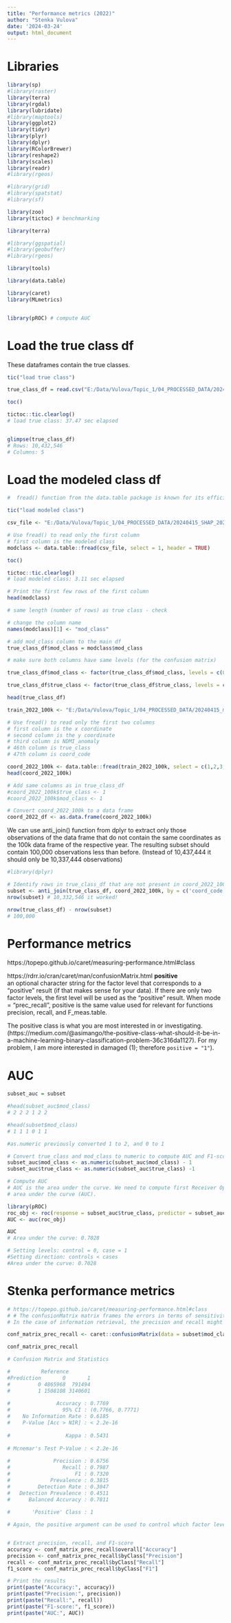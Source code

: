 ```yaml
---
title: "Performance metrics (2022)"
author: "Stenka Vulova"
date: '2024-03-24'
output: html_document
---
```


# Libraries 

```r

library(sp)
#library(raster)
library(terra)
library(rgdal)
library(lubridate)
#library(maptools)
library(ggplot2)
library(tidyr)
library(plyr)
library(dplyr)
library(RColorBrewer)
library(reshape2)
library(scales)
library(readr)
#library(rgeos)

#library(grid)
#library(spatstat)
#library(sf)

library(zoo)
library(tictoc) # benchmarking

library(terra)

#library(ggspatial)
#library(geobuffer)
#library(rgeos)

library(tools)

library(data.table)

library(caret)
library(MLmetrics)


library(pROC) # compute AUC 

```

# Load the true class df 

These dataframes contain the true classes.

```r

tic("load true class")

true_class_df = read.csv("E:/Data/Vulova/Topic_1/04_PROCESSED_DATA/20240415_dfs_true_class/true_class_2022.csv")

toc()

tictoc::tic.clearlog()
# load true class: 37.47 sec elapsed


glimpse(true_class_df)
# Rows: 10,432,546
# Columns: 5

```

# Load the modeled class df 

```r

#  fread() function from the data.table package is known for its efficiency in reading large datasets. 

tic("load modeled class")

csv_file <- "E:/Data/Vulova/Topic_1/04_PROCESSED_DATA/20240415_SHAP_2022_new/X_all_2022_SHAP.csv"

# Use fread() to read only the first column
# first column is the modeled class
modclass <- data.table::fread(csv_file, select = 1, header = TRUE)

toc()

tictoc::tic.clearlog()
# load modeled class: 3.11 sec elapsed

# Print the first few rows of the first column
head(modclass)

# same length (number of rows) as true class - check

# change the column name
names(modclass)[1] <- "mod_class"

# add mod_class column to the main df
true_class_df$mod_class = modclass$mod_class

# make sure both columns have same levels (for the confusion matrix)

true_class_df$mod_class <- factor(true_class_df$mod_class, levels = c(0, 1))

true_class_df$true_class <- factor(true_class_df$true_class, levels = c(0, 1))

head(true_class_df)

```

```r

train_2022_100k <- "E:/Data/Vulova/Topic_1/04_PROCESSED_DATA/20240415_mod_dfs_100K_new/sub_df_100K_2022_new.csv"

# Use fread() to read only the first two columns
# first column is the x coordinate
# second column is the y coordinate
# third column is NDMI_anomaly
# 46th column is true_class
# 47th column is coord_code

coord_2022_100k <- data.table::fread(train_2022_100k, select = c(1,2,3,46,47), header = TRUE)
head(coord_2022_100k)

# Add same columns as in true_class_df
#coord_2022_100k$true_class <- 1
#coord_2022_100k$mod_class <- 1

# Convert coord_2022_100k to a data frame
coord_2022_df <- as.data.frame(coord_2022_100k)


```

We can use anti_join() function from dplyr to extract only those observations of the data frame that 
do not contain the same coordinates as the 100k data frame of the respective year.
The resulting subset should contain 100,000 observations less than before. 
(Instead of 10,437,444 it should only be 10,337,444 observations)

```r

#library(dplyr)

# Identify rows in true_class_df that are not present in coord_2022_100k
subset <- anti_join(true_class_df, coord_2022_100k, by = c('coord_code'))
nrow(subset) # 10,332,546 it worked! 

nrow(true_class_df) - nrow(subset)
# 100,000

```


# Performance metrics 

https://topepo.github.io/caret/measuring-performance.html#class 

https://rdrr.io/cran/caret/man/confusionMatrix.html
**positive**  
an optional character string for the factor level that corresponds to a "positive" result (if that makes sense for your data). If there are only two factor levels, the first level will be used as the "positive" result. When mode = "prec_recall", positive is the same value used for relevant for functions precision, recall, and F_meas.table.

The positive class is what you are most interested in or investigating. (https://medium.com/@asimango/the-positive-class-what-should-it-be-in-a-machine-learning-binary-classification-problem-36c316da1127).
For my problem, I am more interested in damaged (1); therefore `positive = "1"`). 


# AUC

```r

subset_auc = subset

#head(subset_auc$mod_class)
# 2 2 2 1 2 2

#head(subset$mod_class)
# 1 1 1 0 1 1

#as.numeric previously converted 1 to 2, and 0 to 1

# Convert true_class and mod_class to numeric to compute AUC and F1-score
subset_auc$mod_class <- as.numeric(subset_auc$mod_class) - 1
subset_auc$true_class <- as.numeric(subset_auc$true_class) -1

# Compute AUC
# AUC is the area under the curve. We need to compute first Receiver Operator Curve to compute the 
# area under the curve (AUC). 

library(pROC)
roc_obj <- roc(response = subset_auc$true_class, predictor = subset_auc$mod_class, direction = "auto")
AUC <- auc(roc_obj)

AUC
# Area under the curve: 0.7028

# Setting levels: control = 0, case = 1
#Setting direction: controls < cases
#Area under the curve: 0.7028

```


# Stenka performance metrics

```r

# https://topepo.github.io/caret/measuring-performance.html#class
# # The confusionMatrix matrix frames the errors in terms of sensitivity and specificity.
# In the case of information retrieval, the precision and recall might be more appropriate. In this case, the option mode can be used to get those statistics:

conf_matrix_prec_recall <- caret::confusionMatrix(data = subset$mod_class, reference = subset$true_class, mode = "prec_recall", positive = "1")

conf_matrix_prec_recall

# Confusion Matrix and Statistics

#          Reference
#Prediction       0       1
#         0 4865968  791494
#         1 1508108 3140601
                                          
#               Accuracy : 0.7769          
#                 95% CI : (0.7766, 0.7771)
#    No Information Rate : 0.6185          
#    P-Value [Acc > NIR] : < 2.2e-16       
                                          
#                  Kappa : 0.5431          
                                          
# Mcnemar's Test P-Value : < 2.2e-16       
                                          
#              Precision : 0.6756          
#                 Recall : 0.7987          
#                     F1 : 0.7320          
#             Prevalence : 0.3815          
#         Detection Rate : 0.3047          
#   Detection Prevalence : 0.4511          
#      Balanced Accuracy : 0.7811          
                                          
#       'Positive' Class : 1 

# Again, the positive argument can be used to control which factor level is associated with a “found” or “important” document or sample.


# Extract precision, recall, and F1-score
accuracy <- conf_matrix_prec_recall$overall["Accuracy"]
precision <- conf_matrix_prec_recall$byClass["Precision"]
recall <- conf_matrix_prec_recall$byClass["Recall"]
f1_score <- conf_matrix_prec_recall$byClass["F1"]

# Print the results
print(paste("Accuracy:", accuracy))
print(paste("Precision:", precision))
print(paste("Recall:", recall))
print(paste("F1-score:", f1_score))
print(paste("AUC:", AUC))


```

